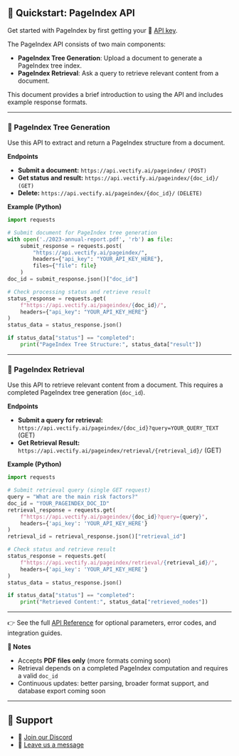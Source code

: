 ## 🚀 Quickstart: PageIndex API

Get started with PageIndex by first getting your 🔑 [API key](https://pageindex.vectify.ai/api-keys).

The PageIndex API consists of two main components:

* **PageIndex Tree Generation**: Upload a document to generate a PageIndex tree index.
* **PageIndex Retrieval**: Ask a query to retrieve relevant content from a document.

This document provides a brief introduction to using the API and includes example response formats.

---

### 🌲 PageIndex Tree Generation

Use this API to extract and return a PageIndex structure from a document.

**Endpoints**

* **Submit a document:** `https://api.vectify.ai/pageindex/` `(POST)`
* **Get status and result:** `https://api.vectify.ai/pageindex/{doc_id}/` `(GET)`
* **Delete:** `https://api.vectify.ai/pageindex/{doc_id}/` `(DELETE)`

**Example (Python)**

```python
import requests

# Submit document for PageIndex tree generation
with open('./2023-annual-report.pdf', 'rb') as file:
    submit_response = requests.post(
        "https://api.vectify.ai/pageindex/",
        headers={"api_key": "YOUR_API_KEY_HERE"},
        files={"file": file}
    )
doc_id = submit_response.json()["doc_id"]

# Check processing status and retrieve result
status_response = requests.get(
    f"https://api.vectify.ai/pageindex/{doc_id}/",
    headers={"api_key": "YOUR_API_KEY_HERE"}
)
status_data = status_response.json()

if status_data["status"] == "completed":
    print("PageIndex Tree Structure:", status_data["result"])
```

---

### 🔎 PageIndex Retrieval

Use this API to retrieve relevant content from a document. This requires a completed PageIndex tree generation (`doc_id`).

**Endpoints**

* **Submit a query for retrieval:** `https://api.vectify.ai/pageindex/{doc_id}?query=YOUR_QUERY_TEXT` (GET)
* **Get Retrieval Result:** `https://api.vectify.ai/pageindex/retrieval/{retrieval_id}/` (GET)

**Example (Python)**

```python
import requests

# Submit retrieval query (single GET request)
query = "What are the main risk factors?"
doc_id = "YOUR_PAGEINDEX_DOC_ID"
retrieval_response = requests.get(
    f"https://api.vectify.ai/pageindex/{doc_id}?query={query}",
    headers={'api_key': 'YOUR_API_KEY_HERE'}
)
retrieval_id = retrieval_response.json()["retrieval_id"]

# Check status and retrieve result
status_response = requests.get(
    f"https://api.vectify.ai/pageindex/retrieval/{retrieval_id}/",
    headers={'api_key': 'YOUR_API_KEY_HERE'}
)
status_data = status_response.json()

if status_data["status"] == "completed":
    print("Retrieved Content:", status_data["retrieved_nodes"])
```

---

👉 See the full [API Reference](/api-endpoints) for optional parameters, error codes, and integration guides.


**📝 Notes**

* Accepts **PDF files only** (more formats coming soon)
* Retrieval depends on a completed PageIndex computation and requires a valid `doc_id`
* Continuous updates: better parsing, broader format support, and database export coming soon

---

## 💬 Support

* 🤝 [Join our Discord](https://discord.gg/VuXuf29EUj)
* 📨 [Leave us a message](https://ii2abc2jejf.typeform.com/to/meB40zV0)
